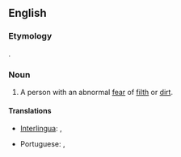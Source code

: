 ==English==

===Etymology===
{{etyl|grc|en}} {{term|μύσος||uncleanness|lang=grc}}{{suffix||phobe}}.

===Noun===
{{en-noun}}

# A person with an abnormal [[fear]] of [[filth]] or [[dirt]].

====Translations====
{{trans-top|person with an abnormal fear or filth}}
* [[Interlingua]]: {{t-|ia|mysophobo|m}}, {{t-|ia|mysophoba|f}}
{{trans-mid}}
* Portuguese: {{t-|pt|misófobo|m}}, {{t-|pt|misófoba|f}}
{{trans-bottom}}